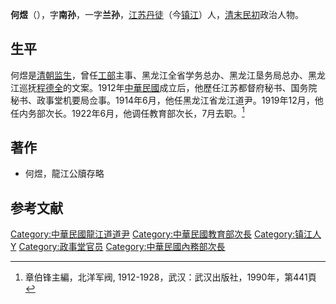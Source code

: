 '''何煜'''（{{bd|1877年||1922年|}}），字'''南孙'''，一字'''兰孙'''，[[江苏|江苏]][[丹徒|丹徒]]（今[[镇江|镇江]]）人，[[清朝|清末]][[中華民国|民初]]政治人物。

==生平==
何煜是[[清朝|清朝]][[监生|监生]]，曾任[[工部|工部]]主事、黑龙江全省学务总办、黑龙江垦务局总办、黑龙江巡抚[[程德全|程德全]]的文案。1912年[[中華民國|中華民國]]成立后，他歷任江苏都督府秘书、国务院秘书、政事堂机要局佥事。1914年6月，他任黑龙江省龙江道尹。1919年12月，他任内务部次长。1922年6月，他调任教育部次长，7月去职。<ref>章伯锋主編，北洋军阀, 1912-1928，武汉：武汉出版社，1990年，第441頁</ref>

==著作==
*何煜，龍江公牘存略

== 参考文献 ==
{{reflist}}

{{北京市市长}}
{{DEFAULTSORT:He何}}
[[Category:中華民國龍江道道尹|Category:中華民國龍江道道尹]]
[[Category:中華民國教育部次長|Category:中華民國教育部次長]]
[[Category:镇江人|Category:镇江人]]
[[Category:何姓|Y]]
[[Category:政事堂官员|Category:政事堂官员]]
[[Category:中華民國內務部次長|Category:中華民國內務部次長]]